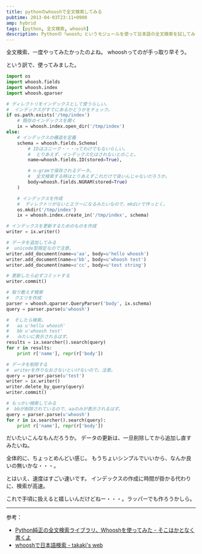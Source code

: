 ```yaml
---
title: pythonのwhooshで全文検索してみる
pubtime: 2013-04-03T23:11+0900
amp: hybrid
tags: [python, 全文検索, whoosh]
description: Pythonの「woosh」というモジュールを使って日本語の全文検索を試してみました。若干構築が面倒ではありますが、かなり高速な検索が出来ます。
---
```


全文検索、一度やってみたかったのよね。
whooshってのが手っ取り早そう。

という訳で、使ってみました。
``` python
import os
import whoosh.fields
import whoosh.index
import whoosh.qparser

# ディレクトリをインデックスとして使うらしい。
#  インデックスがすでにあるかどうかをチェック。
if os.path.exists('/tmp/index')
    # 既存のインデックスを開く
    ix = whoosh.index.open_dir('/tmp/index')
else:
    # インデックスの構造を定義
    schema = whoosh.fields.Schema(
        # IDはユニーク・・・ってわけでもないらしい。
        #  とりあえず、インデックス化はされないとのこと。
        name=whoosh.fields.ID(stored=True),

        # n-gramで保存されるデータ。
        #  全文検索する時はとりあえずこれだけで良いんじゃないだろうか。
        body=whoosh.fields.NGRAM(stored=True)
    )

    # インデックスを作成
    #  ディレクトリがないとエラーになるみたいなので、mkdirで作っとく。
    os.mkdir('/tmp/index')
    ix = whoosh.index.create_in('/tmp/index', schema)

# インデックスを更新するためのものを作成
writer = ix.writer()

# データを追加してみる
#  unicode型限定なので注意。
writer.add_document(name=u'aa', body=u'hello whoosh')
writer.add_document(name=u'bb', body=u'whoosh test')
writer.add_document(name=u'cc', body=u'test string')

# 更新したら必ずコミットする
writer.commit()

# 取り敢えず検索
#  クエリを作成
parser = whoosh.qparser.QueryParser('body', ix.schema)
query = parser.parse(u'whoosh')

#  そしたら検索。
#   aa u'hello whoosh'
#   bb u'whoosh test'
#   みたいに表示されるはず。
results = ix.searcher().search(query)
for r in results:
    print r['name'], repr(r['body'])

# データを削除する
#  writerを作りなおさないといけないので。注意。
query = parser.parse(u'test')
writer = ix.writer()
writer.delete_by_query(query)
writer.commit()

# もっかい検索してみる
#  bbが削除されているので、aaのみが表示されるはず。
query = parser.parse(u'whoosh')
for r in ix.searcher().search(query):
    print r['name'], repr(r['body'])
```
だいたいこんなもんだろうか。
データの更新は、一旦削除してから追加し直すみたいね。

全体的に、ちょっとめんどい感じ。
もうちょいシンプルでいいから、なんか良いの無いかな・・・。

とはいえ、速度はすごい速いです。
インデックスの作成に時間が掛かる代わりに、検索が高速。

これで手頃に扱えると嬉しいんだけどねー・・・。ラッパーでも作ろうかしら。

---

参考：
- [Python純正の全文検索ライブラリ、Whooshを使ってみた - そこはかとなく書くよ](http://d.hatena.ne.jp/rudi/20110420/1303307332)
- [whooshで日本語検索 - takaki's web](http://takaki-web.media-as.org/blog/w6f01k)
